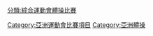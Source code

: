 {{Portal|體操}}
[[Category:亞洲運動會比賽項目|Category:亞洲運動會比賽項目]]
[[分類:綜合運動會體操比賽|分類:綜合運動會體操比賽]]
[[Category:亞洲體操|Category:亞洲體操]]